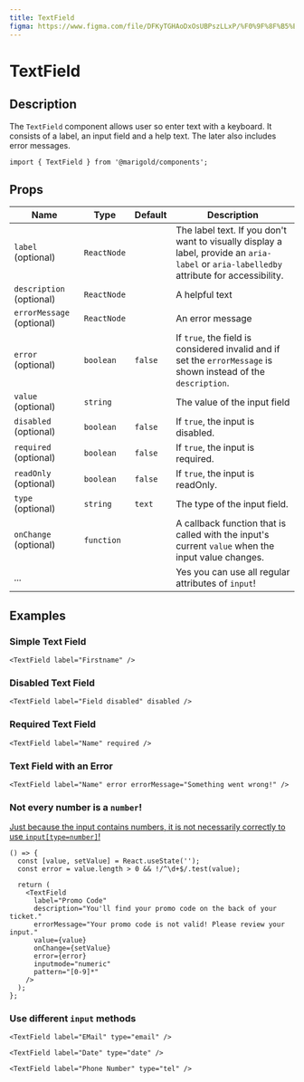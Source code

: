 ```yaml
---
title: TextField
figma: https://www.figma.com/file/DFKyTGHAoDxOsUBPszLLxP/%F0%9F%8F%B5%EF%B8%8FMarigold?node-id=340%3A0
---
```


# TextField

## Description

The `TextField` component allows user so enter text with a keyboard. It consists of a label, an input field and a help text. The later also includes error messages.

<MarigoldTheme>
  <TextField label="Try me" description="You should really try this!" />
</MarigoldTheme>

```tsx onlyCode
import { TextField } from '@marigold/components';
```

## Props

| Name                      | Type        | Default | Description                                                                                                                              |
| ------------------------- | ----------- | ------- | ---------------------------------------------------------------------------------------------------------------------------------------- |
| `label` (optional)        | `ReactNode` |         | The label text. If you don't want to visually display a label, provide an `aria-label` or `aria-labelledby` attribute for accessibility. |
| `description` (optional)  | `ReactNode` |         | A helpful text                                                                                                                           |
| `errorMessage` (optional) | `ReactNode` |         | An error message                                                                                                                         |
| `error` (optional)        | `boolean`   | `false` | If `true`, the field is considered invalid and if set the `errorMessage` is shown instead of the `description`.                          |
| `value` (optional)        | `string`    |         | The value of the input field                                                                                                             |
| `disabled` (optional)     | `boolean`   | `false` | If `true`, the input is disabled.                                                                                                        |
| `required` (optional)     | `boolean`   | `false` | If `true`, the input is required.                                                                                                        |
| `readOnly` (optional)     | `boolean`   | `false` | If `true`, the input is readOnly.                                                                                                        |
| `type` (optional)         | `string`    | `text`  | The type of the input field.                                                                                                             |
| `onChange` (optional)     | `function`  |         | A callback function that is called with the input's current `value` when the input value changes.                                        |
| ...                       |             |         | Yes you can use all regular attributes of `input`!                                                                                       |

## Examples

### Simple Text Field

```tsx
<TextField label="Firstname" />
```

### Disabled Text Field

```tsx
<TextField label="Field disabled" disabled />
```

### Required Text Field

```tsx
<TextField label="Name" required />
```

### Text Field with an Error

```tsx
<TextField label="Name" error errorMessage="Something went wrong!" />
```

### Not every number is a `number`!

[Just because the input contains numbers, it is not necessarily correctly to use `input[type=number]`!](https://www.coywolf.news/webmaster/accessible-number-input/)

```tsx
() => {
  const [value, setValue] = React.useState('');
  const error = value.length > 0 && !/^\d+$/.test(value);

  return (
    <TextField
      label="Promo Code"
      description="You'll find your promo code on the back of your ticket."
      errorMessage="Your promo code is not valid! Please review your input."
      value={value}
      onChange={setValue}
      error={error}
      inputmode="numeric"
      pattern="[0-9]*"
    />
  );
};
```

### Use different `input` methods

```tsx
<TextField label="EMail" type="email" />
```

```tsx
<TextField label="Date" type="date" />
```

```tsx
<TextField label="Phone Number" type="tel" />
```
